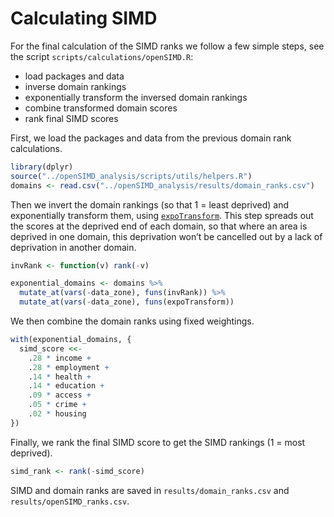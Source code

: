# Calculating SIMD {#simd}

For the final calculation of the SIMD ranks we follow a few simple steps, see the script `scripts/calculations/openSIMD.R`:

- load packages and data
- inverse domain rankings
- exponentially transform the inversed domain rankings
- combine transformed domain scores
- rank final SIMD scores

First, we load the packages and data from the previous domain rank calculations.

```r
library(dplyr)
source("../openSIMD_analysis/scripts/utils/helpers.R")
domains <- read.csv("../openSIMD_analysis/results/domain_ranks.csv")
```

Then we invert the domain rankings (so that 1 = least deprived) and exponentially transform them, using [`expoTransform`](#expoTransform). This step spreads out the scores at the deprived end of each domain, so that where an area is deprived in one domain, this deprivation won't be cancelled out by a lack of deprivation in another domain.

```r
invRank <- function(v) rank(-v)

exponential_domains <- domains %>%
  mutate_at(vars(-data_zone), funs(invRank)) %>%
  mutate_at(vars(-data_zone), funs(expoTransform))
```

We then combine the domain ranks using fixed weightings.

```r
with(exponential_domains, {
  simd_score <<-
    .28 * income +
    .28 * employment +
    .14 * health +
    .14 * education +
    .09 * access +
    .05 * crime +
    .02 * housing
})
```

Finally, we rank the final SIMD score to get the SIMD rankings (1 = most deprived).

```r
simd_rank <- rank(-simd_score)
```

SIMD and domain ranks are saved in `results/domain_ranks.csv` and `results/openSIMD_ranks.csv`.

